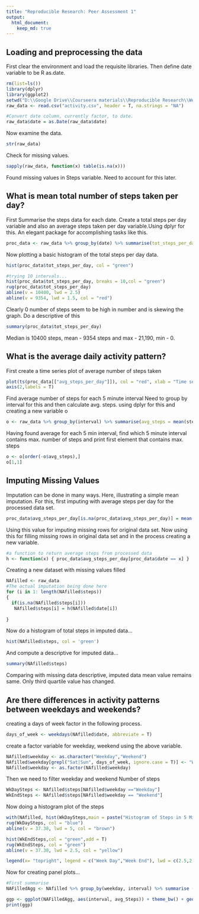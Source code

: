 ```yaml
---
title: "Reproducible Research: Peer Assessment 1"
output: 
  html_document:
    keep_md: true
---
```



## Loading and preprocessing the data
First clear the environment and load the requisite libraries.
Then define date variable to be R as.date.

```r
rm(list=ls())
library(dplyr)
library(ggplot2)
setwd("D:\\Google Drive\\Courseera materials\\Reproducible Research\\Week 1 Project")
raw_data <- read.csv("activity.csv", header = T, na.strings = "NA")

#Convert date column, currently factor, to date.
raw_data$date = as.Date(raw_data$date)
```

Now examine the data.

```r
str(raw_data)
```

Check for missing values.

```r
sapply(raw_data, function(x) table(is.na(x)))
```
Found missing values in Steps variable. Need to account for this later.

## What is mean total number of steps taken per day?

First Summarise the steps data for each date. Create a total steps per day variable and also an average steps taken per day variable.Using dplyr for this. An elegant package for accomplishing tasks like this.


```r
proc_data <- raw_data %>% group_by(date) %>% summarise(tot_steps_per_day = sum(steps, na.rm = T), avg_steps_per_day = mean(steps, na.rm = T))

```

Now plotting a basic histogram of the total steps per day data.

```r
hist(proc_data$tot_steps_per_day, col = "green")

#trying 10 intervals...
hist(proc_data$tot_steps_per_day, breaks = 10,col = "green")
rug(proc_data$tot_steps_per_day)
abline(v = 10400, lwd = 2.5)
abline(v = 9354, lwd = 1.5, col = "red")
```
Clearly 0 number of steps seem to be high in number and is skewing
the graph. Do a descriptive of this


```r
summary(proc_data$tot_steps_per_day)
```
Median is 10400 steps, mean - 9354 steps and max - 21,190, min - 0.

## What is the average daily activity pattern?

First create a time series plot of average number of steps taken
```r
plot(ts(proc_data[["avg_steps_per_day"]]), col = "red", xlab = "Time series plot", ylab = "Total steps per day")
axis(2,labels = T)
```
Find average number of steps for each 5 minute interval
Need to group by interval for this and then calculate avg. steps.
using dplyr for this and creating a new variable o
```r
o <- raw_data %>% group_by(interval) %>% summarise(avg_steps = mean(steps, na.rm = T)) 
```

Having found average for each 5 min interval, find which 5 minute interval contains max. number of steps and print first element that contains max. steps
```r
o <- o[order(-o$avg_steps),]
o[1,1]

```

## Imputing Missing Values

Imputation can be done in many ways. Here, illustrating a simple mean imputation. For this, first imputing with average steps per day for the processed data set.

```r
proc_data$avg_steps_per_day[is.na(proc_data$avg_steps_per_day)] = mean(proc_data$avg_steps_per_day[!is.na(proc_data$avg_steps_per_day)])

```

Using this value for imputing missing rows for original data set.
Now using this for filling missing rows in original data set and in the process creating a new variable.

```r
#a function to return average steps from processed data
h <- function(x) { proc_data$avg_steps_per_day[proc_data$date == x] }
```

Creating a new dataset with missing values filled
```r
NAfilled <- raw_data
#The actual imputation being done here
for (i in 1: length(NAfilled$steps))
{
  if(is.na(NAfilled$steps[i]))
   NAfilled$steps[i] = h(NAfilled$date[i])
  
}
```

Now do a histogram of total steps in imputed data...
```r
hist(NAfilled$steps, col = 'green')
```

And compute a descriptive for imputed data...
```r
summary(NAfilled$steps)
```

Comparing with missing data descriptive, imputed data mean value remains same. Only third quartile value has changed.



## Are there differences in activity patterns between weekdays and weekends?
creating a days of week factor in the following process.
```r
days_of_week <- weekdays(NAfilled$date, abbreviate = T)
```

create a factor variable for weekday, weekend using the above variable.

```r
NAfilled$weekday <- as.character("Weekday","Weekend")
NAfilled$weekday[grepl("Sat|Sun", days_of_week, ignore.case = T)] <- "Weekend"
NAfilled$weekday <- as.factor(NAfilled$weekday)
```

Then we need to filter weekday and weekend Number of steps 
```r
WkDaySteps <- NAfilled$steps[NAfilled$weekday =="Weekday"]
WkEndSteps <- NAfilled$steps[NAfilled$weekday == "Weekend"]
```

Now doing a histogram plot of the steps
```r
with(NAfilled, hist(WkDaySteps,main = paste("Histogram of Steps in 5 Min interval"), xlab = "nth 5 Min interval",col = "blue"))
rug(WkDaySteps, col = "blue")
abline(v = 37.38, lwd = 5, col = "brown")

hist(WkEndSteps,col = "green",add = T)
rug(WkEndSteps, col = "green")
abline(v = 37.38, lwd = 2.5, col = "yellow")

legend(x= "topright", legend = c("Week Day","Week End"), lwd = c(2.5,2.5), col = c("blue", "green"))
```

Now for creating panel plots...

```r
#First summarise 
NAFilledAgg <- NAfilled %>% group_by(weekday, interval) %>% summarise (avg_Steps = mean(steps))

ggp <- ggplot(NAFilledAgg, aes(interval, avg_Steps)) + theme_bw() + geom_line(col = "red") + facet_grid(weekday ~ .) + labs(x = "Nth 5 Minute Interval", y = "Average Number of Steps Taken")
print(ggp)

```



